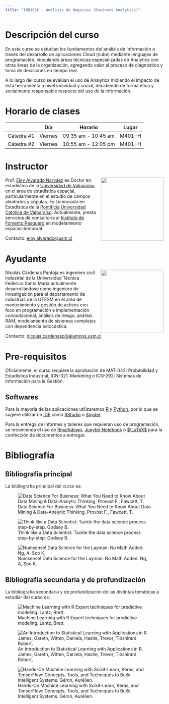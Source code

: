 ```yaml
---
title: "IND163C - Análisis de Negocios (Business Analytics)"
---
```


# Descripción del curso

En este curso se estudian los fundamentos del análisis de información a través del desarrollo de aplicaciones Cloud (nube) mediante lenguajes de programación, vinculando áreas técnicas especializadas en Analytics con otras áreas de la organización, agregando valor al proceso de diagnóstico y toma de decisiones en tiempo real.

A lo largo del curso se evalúan el uso de Analytics midiendo el impacto de esta herramienta a nivel individual y social, decidiendo de forma ética y socialmente responsable respecto del uso de la información.

# Horario de clases

|            | Día     | Horario             | Lugar  |
|------------|---------|---------------------|--------|
| Cátedra #1 | Viernes | 09:35 am - 10:45 am | M401-H |
| Cátedra #2 | Viernes | 10:55 am - 12:05 pm | M401-H |

# Instructor

![](images/e.jpg){style="float:right;padding: 0 0 0 10px;" fig-alt="EAN" width="200"}

Prof. [Eloy Alvarado Narváez](https://ealvnrz.netlify.com/) es Doctor en estadística de la [Universidad de Valparaíso](https://www.uv.cl/) en el área de estadística espacial, particularmente en el estudio de campos aleatorios y cópulas. Es Licenciado en Estadística de la [Pontificia Universidad Católica de Valparaíso](http://www.pucv.cl). Actualmente, presta servicios de consultoría al [Instituto de Fomento Pesquero](http://www.ifop.cl) en modelamiento espacio-temporal.

Contacto: [eloy.alvarado@usm.cl](mailto:eloy.alvarado@usm.cl)

# Ayudante

![](images/nico.jpg){style="float:right;padding: 0 0 0 10px;" fig-alt="NCP" width="200"}
Nicolás Cárdenas Pantoja es ingeniero civil industrial de la Universidad Técnica Federico Santa María actualmente desarrollándose como ingeniero de investigación para el departamento de industrias de la UTFSM en el área de mantenimiento y gestión de activos con foco en programación e implementación computacional, análisis de riesgo, análisis RAM, modelamiento de sistemas complejos con dependencia estocástica.

Contacto: [nicolas.cardenasp@alumnos.usm.cl](mailto:nicolas.cardenasp@alumnos.usm.cl)

# Pre-requisitos

Oficialmente, el curso requiere la aprobación de MAT-042: Probabilidad y Estadística Industrial, ICN-321: Marketing e ICN-292: Sistemas de Información para la Gestión.

## Softwares

Para la mayoría de las aplicaciones utilizaremos [R](https://www.r-project.org/) y [Python](https://www.python.org/), por lo que se sugiere utilizar un [IDE](https://es.wikipedia.org/wiki/Entorno_de_desarrollo_integrado) como [RStudio](https://www.rstudio.com/) o [Spyder](https://www.spyder-ide.org/).

Para la entrega de informes y talleres que requieran uso de programación, se recomienda el uso de [Rmarkdown](https://rmarkdown.rstudio.com/), [Jupyter Notebook](https://jupyter.org/) o [$\LaTeX$](https://es.wikipedia.org/wiki/LaTeX) para la confección de documentos a entregar.

# Bibliografía

## Bibliografía principal

La bibliografía principal del curso es:

::: {layout-ncol="3"}
![Data Science For Business: What You Need to Know About Data Mining & Data-Analytic Thinking. Provost F., Fawcett, T.](images/ds.jpg)

![Think like a Data Scientist: Tackle the data science process step-by-step. Godsey B.](images/think.jpg)

![Numsense! Data Science for the Layman: No Math Added. Ng, A, Soo K.](images/numsense.jpg)
:::

## Bibliografía secundaria y de profundización

La bibliografía secundaria y de profundización de las distintas temáticas a estudiar del curso es:

::: {layout-ncol="3"}
![Machine Learning with R Expert techniques for predictive modeling. Lantz, Brett.](images/ml_r.jpg)

![An Introduction to Statistical Learning with Applications in R. James, Gareth, Witten, Daniela, Hastie, Trevor, Tibshirani Robert.](images/intro_sl.jpg)

![Hands-On Machine Learning with Scikit-Learn, Keras, and TensorFlow: Concepts, Tools, and Techniques to Build Intelligent Systems. Géron, Aurélien.](images/hands_on.jpg)
:::
